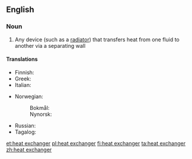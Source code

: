 ==English==

===Noun===
{{wikipedia}}
{{en-noun}}

# {{lb|en|physics}} Any device (such as a [[radiator]]) that transfers heat from one fluid to another via a separating wall

====Translations====
{{trans-top|device for transferring heat}}
* Finnish: {{t|fi|lämmönvaihdin}}
* Greek: {{t|el|εναλλάκτης θερμότητας|m}}
* Italian: {{t|it|scambiatore di calore|m}}
{{trans-mid}}
* Norwegian: 
*: Bokmål: {{t|nb|varmeveksler|m}}
*: Nynorsk: {{t|nn|varmevekslar|m}}
* Russian: {{t+|ru|теплообме́нник|m}}
* Tagalog: {{t|tl|pampalitang-init}}
{{trans-bottom}}

[[et:heat exchanger]]
[[pl:heat exchanger]]
[[fi:heat exchanger]]
[[ta:heat exchanger]]
[[zh:heat exchanger]]